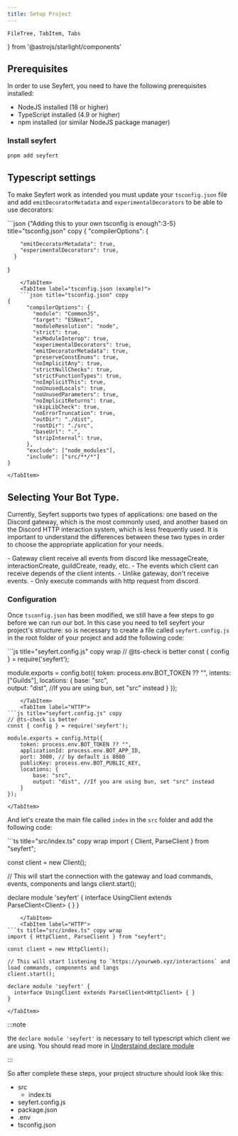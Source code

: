 ```yaml
---
title: Setup Project
---
```


    FileTree, TabItem, Tabs
} from '@astrojs/starlight/components'

## Prerequisites

In order to use Seyfert, you need to have the following prerequisites installed:

- NodeJS installed (18 or higher)
- TypeScript installed (4.9 or higher)
- npm installed (or similar NodeJS package manager)

### Install seyfert

```bash copy title="Installing seyfert..."
pnpm add seyfert
```


## Typescript settings
 
To make Seyfert work as intended you must update your `tsconfig.json` file and add `emitDecoratorMetadata` and `experimentalDecorators` to be able to use decorators:

<Tabs>
    <TabItem label ="tsconfig.json">
    ```json {"Adding this to your own tsconfig is enough":3-5} title="tsconfig.json" copy
{
      "compilerOptions": {

        "emitDecoratorMetadata": true,
        "experimentalDecorators": true,
      }
}
``` 
    </TabItem>
    <TabItem label="tsconfig.json (example)">
    ```json title="tsconfig.json" copy
{
      "compilerOptions": {
        "module": "CommonJS",
        "target": "ESNext",
        "moduleResolution": "node",
        "strict": true,
        "esModuleInterop": true,
        "experimentalDecorators": true,
        "emitDecoratorMetadata": true,
        "preserveConstEnums": true,
        "noImplicitAny": true,
        "strictNullChecks": true,
        "strictFunctionTypes": true,
        "noImplicitThis": true,
        "noUnusedLocals": true,
        "noUnusedParameters": true,
        "noImplicitReturns": true,
        "skipLibCheck": true,
        "noErrorTruncation": true,
        "outDir": "./dist",
        "rootDir": "./src",
        "baseUrl": ".",
        "stripInternal": true,
      },
      "exclude": ["node_modules"],
      "include": ["src/**/*"]
}
```
    </TabItem>
</Tabs>

## Selecting Your Bot Type.

Currently, Seyfert supports two types of applications: one based on the Discord gateway, which is the most commonly used, and another based on the Discord HTTP interaction system, which is less frequently used. It is important to understand the differences between these two types in order to choose the appropriate application for your needs.

<Tabs>
    <TabItem label="Gateway">
        - Gateway client receive all events from discord like messageCreate, interactionCreate, guildCreate, ready, etc.
        - The events which client can receive depends of the client intents.
    </TabItem>
    <TabItem label="HTTP">
        - Unlike gateway, don't receive events.
        - Only execute commands with http request from discord.
    </TabItem>
</Tabs>

### Configuration

Once `tsconfig.json` has been modified, we still have a few steps to go before we can run our bot. In this case you need to tell seyfert your project's structure:
so is necessary to create a file called `seyfert.config.js` in the root folder of your project and add the following code:

<Tabs>
    <TabItem label="Gateway">
 ```js title="seyfert.config.js" copy wrap 
// @ts-check is better
const { config } = require('seyfert');

module.exports = config.bot({
    token: process.env.BOT_TOKEN ?? "",
    intents: ["Guilds"],
    locations: {
        base: "src",    
        output: "dist", //If you are using bun, set "src" instead
    }
});
```
    </TabItem>
    <TabItem label="HTTP">
```js title="seyfert.config.js" copy
// @ts-check is better
const { config } = require('seyfert');

module.exports = config.http({
    token: process.env.BOT_TOKEN ?? "",
    applicationId: process.env.BOT_APP_ID,
    port: 3000, // by default is 8080
    publicKey: process.env.BOT_PUBLIC_KEY,
    locations: {
        base: "src",
        output: "dist", //If you are using bun, set "src" instead
    }
});
```
    </TabItem>
</Tabs>

And let's create the main file called `index` in the `src` folder and add the following code:

<Tabs>
    <TabItem label="Gateway">
```ts title="src/index.ts" copy wrap
import { Client, ParseClient } from "seyfert";

const client = new Client();

// This will start the connection with the gateway and load commands, events, components and langs
client.start();

declare module 'seyfert' {
  interface UsingClient extends ParseClient<Client<true>> { }
}
```
    </TabItem>
    <TabItem label="HTTP">
```ts title="src/index.ts" copy wrap
import { HttpClient, ParseClient } from "seyfert";

const client = new HttpClient();

// This will start listening to `https://yourweb.xyz/interactions` and load commands, components and langs
client.start();

declare module 'seyfert' {
  interface UsingClient extends ParseClient<HttpClient> { }
}
```
    </TabItem>
</Tabs>

:::note

the `declare module 'seyfert'` is necessary to tell typescript which client we are using. You should read more in [Understaind declare module](/getting-started/declare-module)

:::

So after complete these steps, your project structure should look like this:

<FileTree>

- src
  - index.ts
- seyfert.config.js
- package.json
- .env
- tsconfig.json

</FileTree>
